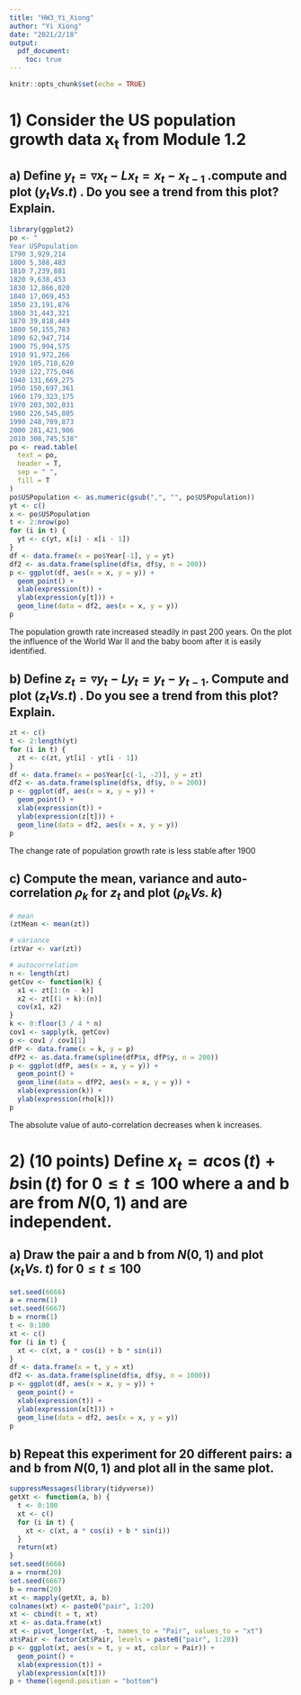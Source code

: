 ```yaml
---
title: "HW3_Yi_Xiong"
author: "Yi Xiong"
date: "2021/2/18"
output: 
  pdf_document:
    toc: true
---
```


```r
knitr::opts_chunk$set(echo = TRUE)
```

# 1) Consider the US population growth data x~t~ from Module 1.2

## a) Define $y_{t}=\triangledown x_{t}-\mathit{L}x_{t}=x_{t}-x_{t-1}$ .compute and plot ($y_{t} \mathit{Vs}.\mathit{t}$) . Do you see a trend from this plot? Explain.

```r
library(ggplot2)
po <- "
Year USPopulation
1790 3,929,214
1800 5,308,483
1810 7,239,881
1820 9,638,453
1830 12,866,020
1840 17,069,453
1850 23,191,876
1860 31,443,321
1870 39,818,449
1880 50,155,783
1890 62,947,714
1900 75,994,575
1910 91,972,266
1920 105,710,620
1930 122,775,046
1940 131,669,275
1950 150,697,361
1960 179,323,175
1970 203,302,031
1980 226,545,805
1990 248,709,873
2000 281,421,906
2010 308,745,538"
po <- read.table(
  text = po,
  header = T,
  sep = " ",
  fill = T
)
po$USPopulation <- as.numeric(gsub(",", "", po$USPopulation))
yt <- c()
x <- po$USPopulation
t <- 2:nrow(po)
for (i in t) {
  yt <- c(yt, x[i] - x[i - 1])
}
df <- data.frame(x = po$Year[-1], y = yt)
df2 <- as.data.frame(spline(df$x, df$y, n = 200))
p <- ggplot(df, aes(x = x, y = y)) +
  geom_point() +
  xlab(expression(t)) +
  ylab(expression(y[t])) +
  geom_line(data = df2, aes(x = x, y = y))
p
```

The population growth rate increased steadily in past 200 years. On the plot the influence of the World War II and the baby boom after it is easily identified.

## b) Define $z_{t}=\triangledown y_{t}-\mathit{L}y_{t}=y_{t}-y_{t-1}$. Compute and plot ($z_{t} \mathit{Vs}.\mathit{t}$) . Do you see a trend from this plot? Explain.

```r
zt <- c()
t <- 2:length(yt)
for (i in t) {
  zt <- c(zt, yt[i] - yt[i - 1])
}
df <- data.frame(x = po$Year[c(-1, -2)], y = zt)
df2 <- as.data.frame(spline(df$x, df$y, n = 200))
p <- ggplot(df, aes(x = x, y = y)) +
  geom_point() +
  xlab(expression(t)) +
  ylab(expression(z[t])) +
  geom_line(data = df2, aes(x = x, y = y))
p
```

The change rate of population growth rate is less stable after 1900

## c) Compute the mean, variance and auto-correlation $\rho_{k}$ for $z_{t}$ and plot ($\rho_{k}\mathit{Vs.}\,k$)

```r
# mean
(ztMean <- mean(zt))

# variance
(ztVar <- var(zt))

# autocorrelation
n <- length(zt)
getCov <- function(k) {
  x1 <- zt[1:(n - k)]
  x2 <- zt[(1 + k):(n)]
  cov(x1, x2)
}
k <- 0:floor(3 / 4 * n)
cov1 <- sapply(k, getCov)
p <- cov1 / cov1[1]
dfP <- data.frame(x = k, y = p)
dfP2 <- as.data.frame(spline(dfP$x, dfP$y, n = 200))
p <- ggplot(dfP, aes(x = x, y = y)) +
  geom_point() +
  geom_line(data = dfP2, aes(x = x, y = y)) +
  xlab(expression(k)) +
  ylab(expression(rho[k]))
p
```

The absolute value of auto-correlation decreases when k increases.

# 2) (10 points) Define $x_{t}=a\cos(t)+b\sin(t)$ for $0\leqslant t \leqslant100$ where a and b are from $N(0,1)$ and are independent.

## a) Draw the pair a and b from $N(0,1)$ and plot ($x_{t}\mathit{Vs.}\,t$) for $0\leqslant t \leqslant100$

```r
set.seed(6666)
a = rnorm(1)
set.seed(6667)
b = rnorm(1)
t <- 0:100
xt <- c()
for (i in t) {
  xt <- c(xt, a * cos(i) + b * sin(i))
}
df <- data.frame(x = t, y = xt)
df2 <- as.data.frame(spline(df$x, df$y, n = 1000))
p <- ggplot(df, aes(x = x, y = y)) +
  geom_point() +
  xlab(expression(t)) +
  ylab(expression(x[t])) +
  geom_line(data = df2, aes(x = x, y = y))
p
```

## b) Repeat this experiment for 20 different pairs: a and b from $N(0,1)$ and plot all in the same plot.

```r
suppressMessages(library(tidyverse))
getXt <- function(a, b) {
  t <- 0:100
  xt <- c()
  for (i in t) {
    xt <- c(xt, a * cos(i) + b * sin(i))
  }
  return(xt)
}
set.seed(6666)
a = rnorm(20)
set.seed(6667)
b = rnorm(20)
xt <- mapply(getXt, a, b)
colnames(xt) <- paste0("pair", 1:20)
xt <- cbind(t = t, xt)
xt <- as.data.frame(xt)
xt <- pivot_longer(xt, -t, names_to = "Pair", values_to = "xt")
xt$Pair <- factor(xt$Pair, levels = paste0("pair", 1:20))
p <- ggplot(xt, aes(x = t, y = xt, color = Pair)) +
  geom_point() +
  xlab(expression(t)) +
  ylab(expression(x[t]))
p + theme(legend.position = "bottom")
```

